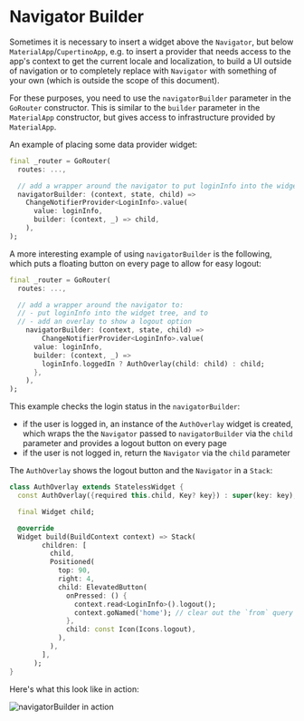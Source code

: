 # Navigator Builder

Sometimes it is necessary to insert a widget above the `Navigator`, but below
`MaterialApp`/`CupertinoApp`, e.g. to insert a provider that needs access to the
app's context to get the current locale and localization, to build a UI outside
of navigation or to completely replace with `Navigator` with something of your
own (which is outside the scope of this document).

For these purposes, you need to use the `navigatorBuilder` parameter in the
`GoRouter` constructor. This is similar to the `builder` parameter in the
`MaterialApp` constructor, but gives access to infrastructure provided by
`MaterialApp`.

An example of placing some data provider widget:

```dart
final _router = GoRouter(
  routes: ...,

  // add a wrapper around the navigator to put loginInfo into the widget tree
  navigatorBuilder: (context, state, child) =>
    ChangeNotifierProvider<LoginInfo>.value(
      value: loginInfo,
      builder: (context, _) => child,
    ),
);
```

A more interesting example of using `navigatorBuilder` is the following, which
puts a floating button on every page to allow for easy logout:

```dart
final _router = GoRouter(
  routes: ...,

  // add a wrapper around the navigator to:
  // - put loginInfo into the widget tree, and to
  // - add an overlay to show a logout option
    navigatorBuilder: (context, state, child) =>
        ChangeNotifierProvider<LoginInfo>.value(
      value: loginInfo,
      builder: (context, _) =>
        loginInfo.loggedIn ? AuthOverlay(child: child) : child;
      },
    ),
);
```

This example checks the login status in the `navigatorBuilder`:

- if the user is logged in, an instance of the `AuthOverlay` widget is created,
  which wraps the the `Navigator` passed to `navigatorBuilder` via the `child`
  parameter and provides a logout button on every page
- if the user is not logged in, return the `Navigator` via the `child` parameter

The `AuthOverlay` shows the logout button and the `Navigator` in a `Stack`:

```dart
class AuthOverlay extends StatelessWidget {
  const AuthOverlay({required this.child, Key? key}) : super(key: key);

  final Widget child;

  @override
  Widget build(BuildContext context) => Stack(
        children: [
          child,
          Positioned(
            top: 90,
            right: 4,
            child: ElevatedButton(
              onPressed: () {
                context.read<LoginInfo>().logout();
                context.goNamed('home'); // clear out the `from` query param
              },
              child: const Icon(Icons.logout),
            ),
          ),
        ],
      );
}
```

Here's what this look like in action:

![navigatorBuilder in
action](/images/nav_builder.gif)
